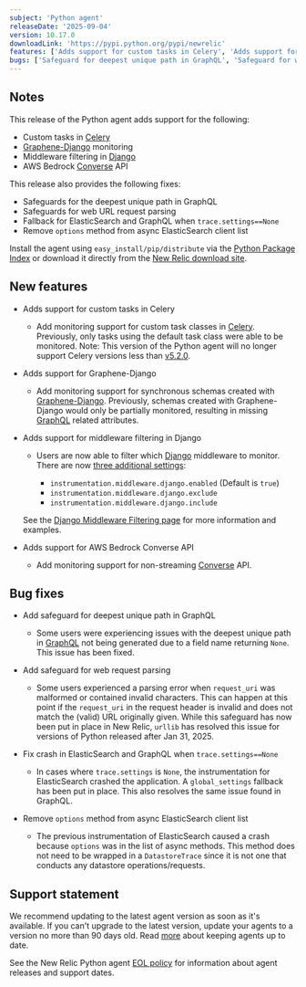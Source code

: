 ```yaml
---
subject: 'Python agent'
releaseDate: '2025-09-04'
version: 10.17.0
downloadLink: 'https://pypi.python.org/pypi/newrelic'
features: ['Adds support for custom tasks in Celery', 'Adds support for graphene-django', 'Adds support for middleware filtering in Django', 'Adds support for AWS Bedrock Converse API']
bugs: ['Safeguard for deepest unique path in GraphQL', 'Safeguard for web request parsing', 'Fix crash in GraphQL', 'Fix crash in ElasticSearch']
---
```


## Notes

This release of the Python agent adds support for the following:

  * Custom tasks in [Celery](https://pypi.org/project/celery/)
  * [Graphene-Django](https://pypi.org/project/graphene-django/) monitoring
  * Middleware filtering in [Django](https://pypi.org/project/django/)
  * AWS Bedrock [Converse](https://boto3.amazonaws.com/v1/documentation/api/latest/reference/services/bedrock-runtime/client/converse.html) API
  
This release also provides the following fixes:

  * Safeguards for the deepest unique path in GraphQL
  * Safeguards for web URL request parsing
  * Fallback for ElasticSearch and GraphQL when `trace.settings==None`
  * Remove `options` method from async ElasticSearch client list

Install the agent using `easy_install/pip/distribute` via the [Python Package Index](https://pypi.python.org/pypi/newrelic) or download it directly from the [New Relic download site](https://download.newrelic.com/python_agent/release).

## New features

* Adds support for custom tasks in Celery

  * Add monitoring support for custom task classes in [Celery](https://pypi.org/project/celery/).  Previously, only tasks using the default task class were able to be monitored.  Note: This version of the Python agent will no longer support Celery versions less than [v5.2.0](https://github.com/celery/celery/releases/tag/v5.2.0).

* Adds support for Graphene-Django

  * Add monitoring support for synchronous schemas created with [Graphene-Django](https://pypi.org/project/graphene-django/).  Previously, schemas created with Graphene-Django would only be partially monitored, resulting in missing [GraphQL](https://pypi.org/project/graphql-core/) related attributes.

* Adds support for middleware filtering in Django

  * Users are now able to filter which [Django](https://pypi.org/project/django/) middleware to monitor.  There are now [three additional settings](/docs/apm/agents/python-agent/configuration/python-agent-configuration/#middleware-filters):
  
    * `instrumentation.middleware.django.enabled` (Default is `true`)
    * `instrumentation.middleware.django.exclude`
    * `instrumentation.middleware.django.include`
  
  See the [Django Middleware Filtering page](/docs/apm/agents/python-agent/supported-features/django-middleware-filtering/) for more information and examples.

* Adds support for AWS Bedrock Converse API

  * Add monitoring support for non-streaming [Converse](https://boto3.amazonaws.com/v1/documentation/api/latest/reference/services/bedrock-runtime/client/converse.html) API.

## Bug fixes

* Add safeguard for deepest unique path in GraphQL

  * Some users were experiencing issues with the deepest unique path in [GraphQL](https://pypi.org/project/graphql-core/) not being generated due to a field name returning `None`. This issue has been fixed. 

* Add safeguard for web request parsing

  * Some users experienced a parsing error when `request_uri` was malformed or contained invalid characters.  This can happen at this point if the `request_uri` in the request header is invalid and does not match the (valid) URL originally given.  While this safeguard has now been put in place in New Relic, `urllib` has resolved this issue for versions of Python released after Jan 31, 2025.

* Fix crash in ElasticSearch and GraphQL when `trace.settings==None`

  * In cases where `trace.settings` is `None`, the instrumentation for ElasticSearch crashed the application.  A `global_settings` fallback has been put in place.  This also resolves the same issue found in GraphQL.

* Remove `options` method from async ElasticSearch client list

  * The previous instrumentation of ElasticSearch caused a crash because `options` was in the list of async methods.  This method does not need to be wrapped in a `DatastoreTrace` since it is not one that conducts any datastore operations/requests.

## Support statement

We recommend updating to the latest agent version as soon as it's available. If you can't upgrade to the latest version, update your agents to a version no more than 90 days old. Read [more](/docs/new-relic-solutions/new-relic-one/install-configure/update-new-relic-agent/) about keeping agents up to date.

See the New Relic Python agent [EOL policy](/docs/apm/agents/python-agent/getting-started/python-agent-eol-policy/) for information about agent releases and support dates.

